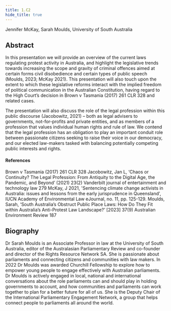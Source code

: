 ```yaml
---
title: 1.C2
hide_title: true
---
```


<AbstractHeader sKey='id1_C2'>
    Jennifer McKay, Sarah Moulds, University of South Australia
</AbstractHeader>

## Abstract
In this presentation we will provide an overview of the current laws regulating protest activity in Australia, and highlight the legislative trends towards increasing the scope and gravity of criminal offences aimed at certain forms civil disobedience and certain types of public speech (Moulds, 2023; McKay 2021).  This presentation will also touch upon the extent to which these legislative reforms interact with the implied freedom of political communication in the Australian Constitution, having regard to the High Court’s decision in Brown v Tasmania (2017) 261 CLR 328 and related cases.

The presentation will also discuss the role of the legal profession within this public discourse (Jacobowitz, 2021) – both as legal advisers to governments, not-for-profits and private entities, and as members of a profession that values individual human rights and rule of law.  We contend that the legal profession has an obligation to play an important conduit role between passionate citizens seeking to raise their voice in our democracy, and our elected law-makers tasked with balancing potentially competing public interests and rights.

#### References
Brown v Tasmania (2017) 261 CLR 328
Jacobowitz, Jan L, ‘Chaos or Continuity? The Legal Profession: From Antiquity to the Digital Age, the Pandemic, and Beyond’ (2021) 23(2) Vanderbilt journal of entertainment and technology law 279
McKay, J 2021, 'Sentencing climate change activists in Australia: issues and lessons from the early jurisprudence in Queensland', IUCN Academy of Environmental Law eJournal, no. 11, pp. 125-129.
Moulds, Sarah, ‘South Australia’s Obstruct Public Place Laws: How Do They Fit within Australia’s Anti-Protest Law Landscape?’ [2023]  37(9) Australian Environment Review  187
 
## Biography
Dr Sarah Moulds is an Associate Professor in law at the University of South Australia, editor of the Australasian Parliamentary Review and co-founder and director of the Rights Resource Network SA. She is passionate about parliaments and connecting citizens and communities with law makers. In 2022 Dr Moulds was awarded Churchill Fellowship to explore how to empower young people to engage effectively with Australian parliaments.  Dr Moulds is actively engaged in local, national and international conversations about the role parliaments can and should play in holding governments to account, and how communities and parliaments can work together to plan for a better future for all of us. She is the Deputy Chair of the International Parliamentary Engagement Network, a group that helps connect people to parliaments all around the world.
 
